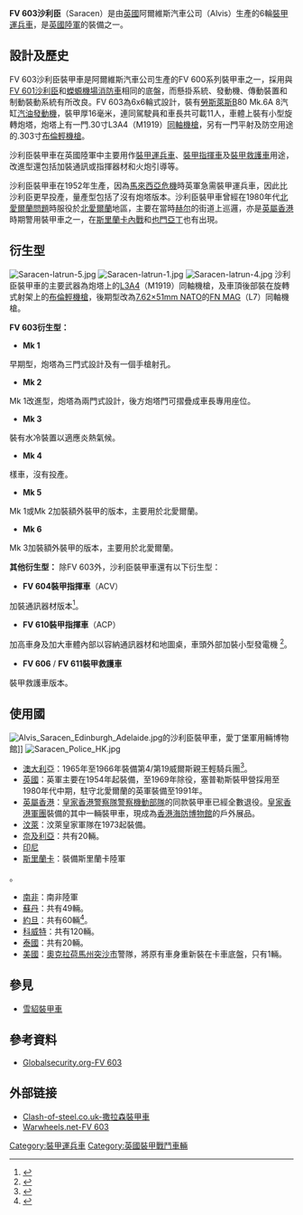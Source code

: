 {{noteTA
|1=zh-hans:赫尔;zh-hk:侯城;zh-tw:赫爾;
}}
{{Infobox Weapon
|          name=沙利臣裝甲車<br />Saracen<br />FV 603
|        image=[[File:Saracen-latrun-2.jpg|300px]]
|      caption=存放在[[以色列装甲部队纪念馆|以色列装甲部队纪念馆]]沙利臣Mk 1
|origin={{UK}}
|type=[[裝甲運兵車|裝甲運兵車]]
|is_vehicle=yes
|is_UK=yes
|       length=4.8米
|        width=2.54米
|       height=2.46米
|       weight=11噸
|   suspension= 6 x 6 輪式
|   speed=平地：72公里/小時<br />越野：32公里/小時
|        vehicle_range=400公里
|      primary_armament= 2 x [[機槍|機槍]]
|    secondary_armament= 
|       armour=16毫米
|       engine=[[勞斯萊斯|勞斯萊斯]]B80 Mk.6A 8汽缸[[汽油發動機|汽油發動機]]
|           engine_power=119千瓦
|           pw_ratio=
|         crew=2 + 9人
}}
'''FV 603沙利臣'''（Saracen）是由[[英國|英國]]阿爾維斯汽車公司（Alvis）生產的6輪[[裝甲運兵車|裝甲運兵車]]，是[[英國陸軍|英國陸軍]]的裝備之一。

==設計及歷史==
FV 603沙利臣裝甲車是阿爾維斯汽車公司生產的FV 600系列裝甲車之一，採用與[[沙利臣裝甲車|FV 601沙利臣]]和[[阿爾維斯蠑螈|蠑螈機場消防車]]相同的底盤，而懸掛系統、發動機、傳動裝置和制動裝動系統有所改良。FV 603為6x6輪式設計，裝有[[勞斯萊斯|勞斯萊斯]]B80 Mk.6A 8汽缸[[汽油發動機|汽油發動機]]，裝甲厚16毫米，連同駕駛員和車長共可載11人，車體上裝有小型旋轉炮塔，炮塔上有一門.30寸L3A4（M1919）[[同軸機槍|同軸機槍]]，另有一門平射及防空用途的.303寸[[布倫輕機槍|布倫輕機槍]]。

沙利臣裝甲車在英國陸軍中主要用作[[裝甲運兵車|裝甲運兵車]]、[[裝甲指揮車|裝甲指揮車]]及[[裝甲救護車|裝甲救護車]]用途，改進型還包括加裝通訊或指揮器材和火炮引導等。

沙利臣裝甲車在1952年生產，因為[[馬來西亞危機|馬來西亞危機]]時英軍急需裝甲運兵車，因此比沙利臣更早投產，量產型包括了沒有炮塔版本。沙利臣裝甲車曾經在1980年代[[北愛爾蘭問題|北愛爾蘭問題]]時服役於[[北愛爾蘭|北愛爾蘭]]地區，主要在當時[[侯城_(英國)|赫尔]]的街道上巡邏，亦是[[英屬香港|英屬香港]]時期警用裝甲車之一，在[[斯里蘭卡內戰|斯里蘭卡內戰]]和[[也門|也門]][[亞丁_(也門)|亞丁]]也有出現。

== 衍生型 ==
[[File:Saracen-latrun-5.jpg|thumb]]
[[File:Saracen-latrun-1.jpg|thumb]]
[[File:Saracen-latrun-4.jpg|thumb]]
沙利臣裝甲車的主要武器為炮塔上的[[白朗寧M1919中型機槍|L3A4]]（M1919）同軸機槍，及車頂後部裝在旋轉式射架上的[[布倫輕機槍|布倫輕機槍]]，後期型改為[[7.62×51mm_NATO|7.62×51mm NATO]]的[[FN_MAG通用機槍|FN MAG]]（L7）同軸機槍。

'''FV 603衍生型：'''
*'''Mk 1'''
早期型，炮塔為三門式設計及有一個手槍射孔。
*'''Mk 2'''
Mk 1改進型，炮塔為兩門式設計，後方炮塔門可摺疊成車長專用座位。
*'''Mk 3'''
裝有水冷裝置以適應炎熱氣候。
*'''Mk 4'''
樣車，沒有投產。
*'''Mk 5'''
Mk 1或Mk 2加裝額外裝甲的版本，主要用於北愛爾蘭。
*'''Mk 6'''
Mk 3加裝額外裝甲的版本，主要用於北愛爾蘭。

'''其他衍生型：'''
除FV 603外，沙利臣裝甲車還有以下衍生型：

* '''FV 604裝甲指揮車'''（ACV）
加裝通訊器材版本<ref>{{Cite web |url=http://www.warwheels.net/SaracenRegimentalCommandVehicleINDEX.html |title=warwheels.net-FV 604 |access-date=2008-04-04 |archive-date=2021-01-22 |archive-url=https://web.archive.org/web/20210122025328/http://warwheels.net/SaracenRegimentalCommandVehicleINDEX.html |dead-url=no }}</ref>。
* '''FV 610裝甲指揮車'''（ACP）
加高車身及加大車體內部以容納通訊器材和地圖桌，車頭外部加裝小型發電機 <ref>{{Cite web |url=http://www.warwheels.net/SaracenCommandpostINDEX.html |title=warwheels.net-FV 610 (A) |access-date=2008-04-04 |archive-date=2021-01-22 |archive-url=https://web.archive.org/web/20210122030000/http://warwheels.net/SaracenCommandpostINDEX.html |dead-url=no }}</ref>。
* '''FV 606''' / '''FV 611裝甲救護車'''
裝甲救護車版本。

==使用國==
[[File:Alvis_Saracen_Edinburgh_Adelaide.jpg|thumb]]的沙利臣裝甲車，愛丁堡軍用輛博物館]]
[[File:Saracen_Police_HK.jpg|thumb]]
*[[澳大利亞|澳大利亞]]：1965年至1966年裝備第4/第19威爾斯親王輕騎兵團<ref>{{cite web |url=http://www.diggerhistory.info/pages-armour/allied/recent.htm#Saracen |title=Saracen |accessdate=2007-11-13 |publisher=Digger History:  an unofficial history of the  Australian &  New Zealand Armed Forces |archive-date=2020-02-19 |archive-url=https://web.archive.org/web/20200219202748/http://www.diggerhistory.info/pages-armour/allied/recent.htm#Saracen |dead-url=no }}</ref>。
*[[英國|英國]]：英軍主要在1954年起裝備，至1969年除役，塞普勒斯裝甲營採用至1980年代中期，駐守北愛爾蘭的英軍裝備至1991年。
*[[英屬香港|英屬香港]]：[[皇家香港警察隊|皇家香港警察隊]][[警察機動部隊|警察機動部隊]]的同款裝甲車已經全數退役。[[皇家香港軍團|皇家香港軍團]]裝備的其中一輛裝甲車，現成為[[香港海防博物館|香港海防博物館]]的戶外展品。
*[[汶萊|汶萊]]：汶萊皇家軍隊在1973起裝備。
*[[奈及利亞|奈及利亞]]：共有20輛。
*[[印尼|印尼]]
*[[斯里蘭卡|斯里蘭卡]]：裝備斯里蘭卡陸軍<Ref>
{{Cite web |url=http://www.armyrecognition.com/europe/Angleterre/vehicules_a_roues/Saracen/Saracen_Angleterre_description.htm |title=Saracen FV603 |access-date=2008-04-04 |archive-date=2021-02-25 |archive-url=https://web.archive.org/web/20210225070925/https://www.armyrecognition.com/europe/Angleterre/vehicules_a_roues/Saracen/Saracen_Angleterre_description.htm |dead-url=no }}
</Ref>。
* [[南非|南非]]：南非陸軍
* [[蘇丹|蘇丹]]：共有49輛。
* [[約旦|約旦]]：共有60輛<ref name="Munro-Alvis-Saracen-Family" >{{cite book
  |title=Alvis Saracen Family
  |author=Bill Munro
  |date=2002
  |publisher=[http://www.crowood.com Crowood Press]
  |isbn=1-86126-537-9
}}</ref>。
* [[科威特|科威特]]：共有120輛。
* [[泰國|泰國]]：共有20輛。
* [[美國|美國]]：[[奧克拉荷馬州|奧克拉荷馬州]][[突沙市|突沙市]]警隊，將原有車身重新裝在卡車底盤，只有1輛。

== 參見 ==
*[[雪貂裝甲車|雪貂裝甲車]]

== 參考資料 ==
{{reflist|2}}
*[http://www.globalsecurity.org/military/world/europe/saracen.htm Globalsecurity.org-FV 603] {{Wayback|url=http://www.globalsecurity.org/military/world/europe/saracen.htm |date=20210224163128 }}

==外部链接==
{{commons|FV 603 Saracen}}
*[http://www.clash-of-steel.co.uk/gallery/pages/view_entry.php?image_number=121 Clash-of-steel.co.uk-撒拉森裝甲車] {{Wayback|url=http://www.clash-of-steel.co.uk/gallery/pages/view_entry.php?image_number=121 |date=20080915052537 }}
*[https://web.archive.org/web/20060214022658/http://warwheels.net/vehiclenameindex.html#S#S Warwheels.net-FV 603]
{{ModernUKAFVsNav | style= wide }}
[[Category:裝甲運兵車|Category:裝甲運兵車]]
[[Category:英國裝甲戰鬥車輛|Category:英國裝甲戰鬥車輛]]